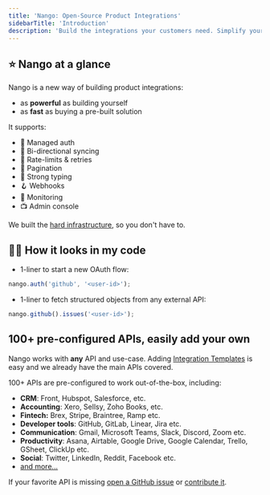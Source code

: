 ```yaml
---
title: 'Nango: Open-Source Product Integrations'
sidebarTitle: 'Introduction'
description: 'Build the integrations your customers need. Simplify your codebase. Sleep at night.'
---
```


## ⭐ Nango at a glance

Nango is a new way of building product integrations:

-   as **powerful** as building yourself
-   as **fast** as buying a pre-built solution

It supports:

-   🔐 Managed auth
-   🔁 Bi-directional syncing
-   🚫 Rate-limits & retries
-   📄 Pagination
-   🧠 Strong typing
-   🪝 Webhooks
-   👀 Monitoring
-   📺 Admin console

We built the [hard infrastructure](/core-concepts#nango-infrastructure), so you don't have to.

## 👩‍💻 How it looks in my code

-   1-liner to start a new OAuth flow:

```js
nango.auth('github', '<user-id>');
```

-   1-liner to fetch structured objects from any external API:

```js
nango.github().issues('<user-id>');
```

## 100+ pre-configured APIs, easily add your own

Nango works with **any** API and use-case. Adding [Integration Templates](/core-concepts#integration-templates) is easy and we already have the main APIs covered.

100+ APIs are pre-configured to work out-of-the-box, including:

-   **CRM**: Front, Hubspot, Salesforce, etc.
-   **Accounting**: Xero, Sellsy, Zoho Books, etc.
-   **Fintech:** Brex, Stripe, Braintree, Ramp etc.
-   **Developer tools**: GitHub, GitLab, Linear, Jira etc.
-   **Communication**: Gmail, Microsoft Teams, Slack, Discord, Zoom etc.
-   **Productivity**: Asana, Airtable, Google Drive, Google Calendar, Trello,
    GSheet, ClickUp etc.
-   **Social**: Twitter, LinkedIn, Reddit, Facebook etc.
-   [and more...](https://nango.dev/integrations)

If your favorite API is missing
[open a GitHub issue](https://github.com/NangoHQ/nango/issues/new) or
[contribute it](/contribute).
